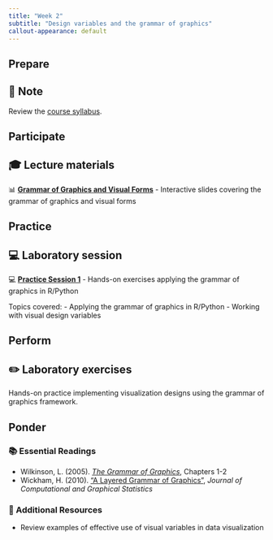 ```yaml
---
title: "Week 2"
subtitle: "Design variables and the grammar of graphics"
callout-appearance: default
---
```


## Prepare

::: {.callout-note}
## 📖 Note

Review the [course syllabus](../../course/syllabus.qmd).

:::

## Participate

::: {.callout-note}
## 🎓 Lecture materials

📊 **[Grammar of Graphics and Visual Forms](gog_and_visual_forms.html)** - Interactive slides covering the grammar of graphics and visual forms

:::

## Practice

::: {.callout-note}
## 💻 Laboratory session

💻 **[Practice Session 1](practice_1.html)** - Hands-on exercises applying the grammar of graphics in R/Python

Topics covered:
- Applying the grammar of graphics in R/Python
- Working with visual design variables

:::

## Perform

::: {.callout-note}
## ✏️ Laboratory exercises

Hands-on practice implementing visualization designs using the grammar of graphics framework.

:::

## Ponder

### 📚 Essential Readings

- Wilkinson, L. (2005). [*The Grammar of Graphics*](https://go.exlibris.link/M2mYhfpy), Chapters 1-2
- Wickham, H. (2010). ["A Layered Grammar of Graphics"](https://go.exlibris.link/2CTjrd3H), *Journal of Computational and Graphical Statistics*

### 🔗 Additional Resources

- Review examples of effective use of visual variables in data visualization

